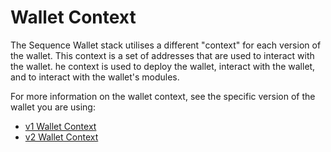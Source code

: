 # Wallet Context

The Sequence Wallet stack utilises a different "context" for each version of the wallet.
This context is a set of addresses that are used to interact with the wallet. 
he context is used to deploy the wallet, interact with the wallet, and to interact with the wallet's modules.

For more information on the wallet context, see the specific version of the wallet you are using:
- [v1 Wallet Context](/solutions/technical-references/internals/v1/wallet-context)
- [v2 Wallet Context](/solutions/technical-references/internals/v2/wallet-context)
